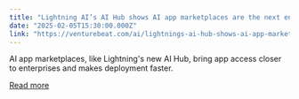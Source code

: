```yaml
---
title: "Lightning AI’s AI Hub shows AI app marketplaces are the next enterprise game-changer"
date: "2025-02-05T15:30:00.000Z"
link: "https://venturebeat.com/ai/lightnings-ai-hub-shows-ai-app-marketplaces-are-the-next-enterprise-game-changer/"
---
```


AI app marketplaces, like Lightning's new AI Hub, bring app access closer to enterprises and makes deployment faster.

[Read more](https://venturebeat.com/ai/lightnings-ai-hub-shows-ai-app-marketplaces-are-the-next-enterprise-game-changer/)
